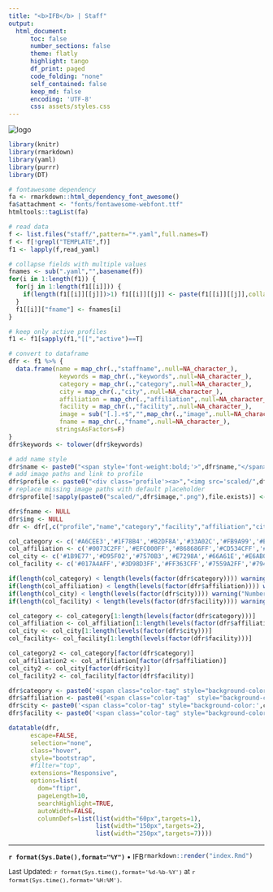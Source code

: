 ```yaml
---
title: "<b>IFB</b> | Staff"
output:
  html_document:
      toc: false
      number_sections: false
      theme: flatly
      highlight: tango
      df_print: paged
      code_folding: "none"
      self_contained: false
      keep_md: false
      encoding: 'UTF-8'
      css: assets/styles.css
---
```


<div class="row">
<img src="assets/logo.png" alt="logo" class="logo">
</div>

```r
library(knitr)
library(rmarkdown)
library(yaml)
library(purrr)
library(DT)

# fontawesome dependency
fa <- rmarkdown::html_dependency_font_awesome()
fa$attachment <- "fonts/fontawesome-webfont.ttf"
htmltools::tagList(fa)

# read data
f <- list.files("staff/",pattern="*.yaml",full.names=T)
f <- f[!grepl("TEMPLATE",f)]
f1 <- lapply(f,read_yaml)

# collapse fields with multiple values
fnames <- sub(".yaml","",basename(f))
for(i in 1:length(f1)) {
  for(j in 1:length(f1[[i]])) {
    if(length(f1[[i]][[j]])>1) f1[[i]][[j]] <- paste(f1[[i]][[j]],collapse=", ")
  }
  f1[[i]]["fname"] <- fnames[i]
}

# keep only active profiles
f1 <- f1[sapply(f1,"[[","active")==T]

# convert to dataframe
dfr <- f1 %>% {
  data.frame(name = map_chr(.,"staffname",.null=NA_character_),
              keywords = map_chr(.,"keywords",.null=NA_character_),
              category = map_chr(.,"category",.null=NA_character_),
              city = map_chr(.,"city",.null=NA_character_),
              affiliation = map_chr(.,"affiliation",.null=NA_character_),
              facility = map_chr(.,"facility",.null=NA_character_),
              image = sub("[.].+$","",map_chr(.,"image",.null=NA_character_)),
              fname = map_chr(.,"fname",.null=NA_character_),
             stringsAsFactors=F)
}
dfr$keywords <- tolower(dfr$keywords)

# add name style
dfr$name <- paste0("<span style='font-weight:bold;'>",dfr$name,"</span>")
# add image paths and link to profile
dfr$profile <- paste0("<div class='profile'><a>","<img src='scaled/",dfr$image,".png'></a></div>")
# replace missing image paths with default placeholder
dfr$profile[!sapply(paste0("scaled/",dfr$image,".png"),file.exists)] <- paste0("<div class='profile'>","<img src='scaled/default.png'></div>")

dfr$fname <- NULL
dfr$img <- NULL
dfr <- dfr[,c("profile","name","category","facility","affiliation","city","keywords")]
```

```r
col_category <- c('#A6CEE3','#1F78B4','#B2DF8A','#33A02C','#FB9A99','#E31A1C','#FDBF6F','#FF7F00','#CAB2D6','#6A3D9A','#8DD3C7','#B15928','#CA527D','#CACE53','#58763C')
col_affiliation <- c('#0073C2FF','#EFC000FF','#868686FF','#CD534CFF','#7AA6DCFF','#003C67FF','#8F7700FF','#3B3B3BFF','#A73030FF','#4A6990FF","#3B4992FF','#EE0000FF','#008B45FF','#631879FF','#008280FF','#BB0021FF','#5F559BFF','#A20056FF','#808180FF','#1B1919FF')
col_city <- c('#1B9E77','#D95F02','#7570B3','#E7298A','#66A61E','#E6AB02','#A6761D','#666666')
col_facility <- c('#017A4AFF','#3D98D3FF','#FF363CFF','#7559A2FF','#794924FF','#8CDB5EFF','#D6D6D6FF','#FB8C00FF')

if(length(col_category) < length(levels(factor(dfr$category)))) warning("Number of colours less than number of category.")
if(length(col_affiliation) < length(levels(factor(dfr$affiliation)))) warning("Number of colours less than number of affiliation.")
if(length(col_city) < length(levels(factor(dfr$city)))) warning("Number of colours less than number of city.")
if(length(col_facility) < length(levels(factor(dfr$facility)))) warning("Number of colours less than number of facility.")

col_category <- col_category[1:length(levels(factor(dfr$category)))]
col_affiliation <- col_affiliation[1:length(levels(factor(dfr$affiliation)))]
col_city <- col_city[1:length(levels(factor(dfr$city)))]
col_facility<- col_facility[1:length(levels(factor(dfr$facility)))]

col_category2 <- col_category[factor(dfr$category)]
col_affiliation2 <- col_affiliation[factor(dfr$affiliation)]
col_city2 <- col_city[factor(dfr$city)]
col_facility2 <- col_facility[factor(dfr$facility)]

dfr$category <- paste0('<span class="color-tag" style="background-color:',col_category2,';">',dfr$category,'</span>')
dfr$affiliation <- paste0('<span class="color-tag"  style="background-color:',col_affiliation2,';">',dfr$affiliation,'</span>')
dfr$city <- paste0('<span class="color-tag" style="background-color:',col_city2,';">',dfr$city,'</span>')
dfr$facility <- paste0('<span class="color-tag" style="background-color:',col_facility2,';">',dfr$facility,'</span>')
```


<div class="row table-staff">
```r
datatable(dfr,
      escape=FALSE,
      selection="none",
      class="hover",
      style="bootstrap",
      #filter="top",
      extensions="Responsive",
      options=list(
        dom="ftipr",
        pageLength=10,
        searchHighlight=TRUE,
        autoWidth=FALSE,
        columnDefs=list(list(width="60px",targets=1),
                        list(width="150px",targets=2),
                        list(width="250px",targets=7))))
```
</div>

<hr/>

<div>
<span style="float:left; vertical-align:middle">
<b>`r format(Sys.Date(),format="%Y")`</b> • IFB
</span>
<span style="float:right; vertical-align:middle">
<p style="text-align: left; font-size: small;">
Last Updated: <i class="fa fa-calendar" aria-hidden="true"></i> `r format(Sys.time(),format='%d-%b-%Y')` at <i class="fa fa-clock-o" aria-hidden="true"></i> `r format(Sys.time(),format='%H:%M')`.
</p>
</span>
</div>

```r
rmarkdown::render("index.Rmd")
```

```sh
# ImageMagick 6.9.7-4 Q16 x86_64 20170114
# image processing using imagick convert
# run in staffinfo root
# crops to centered square and rescales to 100px x 100px
# converts to circular png

if [[ ! -d img ]]
  then
    echo >&2 "Directory img doesn't exist."; exit 1;
  fi

if [[ -d scaled ]]
  then
   rm -rf scaled
   mkdir scaled
  else
   mkdir scaled
  fi

# centered square crop
size='%[fx: w>h ? h : w ]'
offset_x='%[fx: w>h ? (w-h)/2 : 0 ]'
offset_y='%[fx: w>h ? 0 : (h-w)/2 ]'
viewport="${size}x${size}+${offset_x}+${offset_y}"

for i in img/*g
  do
    fname=$(basename $i | sed 's/\(^[a-z|-]\+\)\(.*$\)/\1.png/g')
    #fname=$(basename $i)
    convert $i  -set option:distort:viewport "$viewport" -filter point -distort SRT 0 +repage -adaptive-resize 100x100 scaled/${fname}
    convert -size 100x100 xc:none -fill scaled/${fname} -draw "circle 50,50 50,1" scaled/${fname}
  done
```
